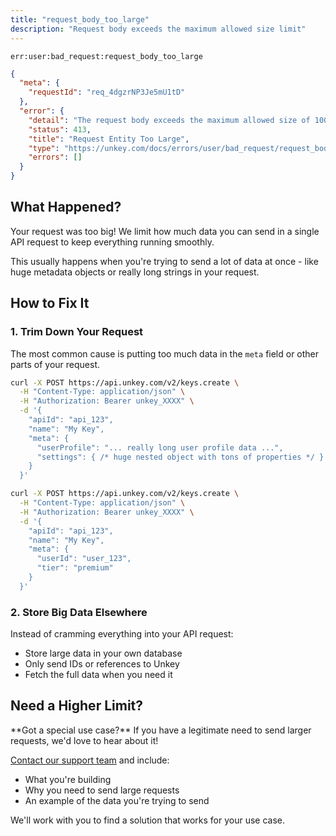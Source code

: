 ```yaml
---
title: "request_body_too_large"
description: "Request body exceeds the maximum allowed size limit"
---
```


<Danger>`err:user:bad_request:request_body_too_large`</Danger>

```json Example
{
  "meta": {
    "requestId": "req_4dgzrNP3Je5mU1tD"
  },
  "error": {
    "detail": "The request body exceeds the maximum allowed size of 100 bytes.",
    "status": 413,
    "title": "Request Entity Too Large",
    "type": "https://unkey.com/docs/errors/user/bad_request/request_body_too_large",
    "errors": []
  }
}
```

## What Happened?

Your request was too big! We limit how much data you can send in a single API request to keep everything running smoothly.

This usually happens when you're trying to send a lot of data at once - like huge metadata objects or really long strings in your request.

## How to Fix It

### 1. Trim Down Your Request

The most common cause is putting too much data in the `meta` field or other parts of your request.

<CodeGroup>

```bash Too Big
curl -X POST https://api.unkey.com/v2/keys.create \
  -H "Content-Type: application/json" \
  -H "Authorization: Bearer unkey_XXXX" \
  -d '{
    "apiId": "api_123",
    "name": "My Key",
    "meta": {
      "userProfile": "... really long user profile data ...",
      "settings": { /* huge nested object with tons of properties */ }
    }
  }'
```

```bash Just Right
curl -X POST https://api.unkey.com/v2/keys.create \
  -H "Content-Type: application/json" \
  -H "Authorization: Bearer unkey_XXXX" \
  -d '{
    "apiId": "api_123",
    "name": "My Key",
    "meta": {
      "userId": "user_123",
      "tier": "premium"
    }
  }'
```

</CodeGroup>

### 2. Store Big Data Elsewhere

Instead of cramming everything into your API request:

- Store large data in your own database
- Only send IDs or references to Unkey
- Fetch the full data when you need it

## Need a Higher Limit?

<Note>
**Got a special use case?** If you have a legitimate need to send larger requests, we'd love to hear about it!

[Contact our support team](mailto:support@unkey.dev) and include:
- What you're building
- Why you need to send large requests
- An example of the data you're trying to send

We'll work with you to find a solution that works for your use case.
</Note>
```
